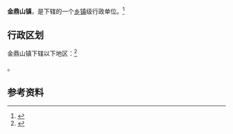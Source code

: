 {{中国乡级行政区|52/03/02/106/000}}

'''金鼎山镇'''，是{{PRC admin/fullname|52/03/02/106/000|3}}下辖的一个[[乡镇|乡镇]]级行政单位。<ref>{{PRC admin/ref sgc|{{PRC admin/parent|52/03/02/106/000}}}}</ref>

== 行政区划 ==

金鼎山镇下辖以下地区：<ref>{{PRC admin/ref sgc|52/03/02/106/000}}</ref>

{{PRC admin/children|52/03/02/106/000}}。

== 参考资料 ==

{{reflist}}

{{行政区划小作品}}
{{PRC admin/navcat|52/03/02/106/000}}